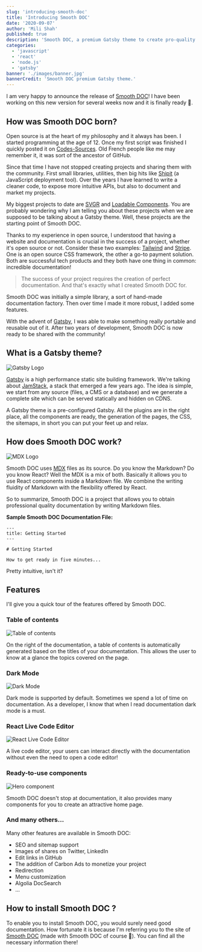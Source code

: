 ```yaml
---
slug: 'introducing-smooth-doc'
title: 'Introducing Smooth DOC'
date: '2020-09-07'
author: 'Mili Shah'
published: true
description: 'Smooth DOC, a premium Gatsby theme to create pro-quality documentation websites.'
categories:
  - 'javascript'
  - 'react'
  - 'node.js'
  - 'gatsby'
banner: './images/banner.jpg'
bannerCredit: 'Smooth DOC premium Gatsby theme.'
---
```


I am very happy to announce the release of [Smooth DOC](http://smooth-doc.com/)! I have been working on this new version for several weeks now and it is finally ready 🥳.

## How was Smooth DOC born?

Open source is at the heart of my philosophy and it always has been. I started programming at the age of 12. Once my first script was finished I quickly posted it on [Codes-Sources](https://codes-sources.commentcamarche.net/). Old French people like me may remember it, it was sort of the ancestor of GitHub.

Since that time I have not stopped creating projects and sharing them with the community. First small libraries, utilities, then big hits like [Shipit](https://github.com/shipitjs/shipit) (a JavaScript deployment tool). Over the years I have learned to write a cleaner code, to expose more intuitive APIs, but also to document and market my projects.

My biggest projects to date are [SVGR](https://react-svgr.com/) and [Loadable Components](https://loadable-components.com/). You are probably wondering why I am telling you about these projects when we are supposed to be talking about a Gatsby theme. Well, these projects are the starting point of Smooth DOC.

Thanks to my experience in open source, I understood that having a website and documentation is crucial in the success of a project, whether it's open source or not. Consider these two examples: [Tailwind](http://tailwindcss.com/) and [Stripe](https://stripe.com/). One is an open source CSS framework, the other a go-to payment solution. Both are successful tech products and they both have one thing in common: incredible documentation!

> The success of your project requires the creation of perfect documentation. And that's exactly what I created Smooth DOC for.

Smooth DOC was initially a simple library, a sort of hand-made documentation factory. Then over time I made it more robust, I added some features.

With the advent of [Gatsby](https://gatsbyjs.com/), I was able to make something really portable and reusable out of it. After two years of development, Smooth DOC is now ready to be shared with the community!

## What is a Gatsby theme?

![Gatsby Logo](./images/gatsby-logo.png)

[Gatsby](https://gatsbyjs.com/) is a high performance static site building framework. We're talking about [JamStack](https://jamstack.org/), a stack that emerged a few years ago. The idea is simple, we start from any source (files, a CMS or a database) and we generate a complete site which can be served statically and hidden on CDNS.

A Gatsby theme is a pre-configured Gatsby. All the plugins are in the right place, all the components are ready, the generation of the pages, the CSS, the sitemaps, in short you can put your feet up and relax.

## How does Smooth DOC work?

![MDX Logo](./images/mdx-logo.png)

Smooth DOC uses [MDX](https://mdxjs.com/) files as its source. Do you know the Markdown? Do you know React? Well the MDX is a mix of both. Basically it allows you to use React components inside a Markdown file. We combine the writing fluidity of Markdown with the flexibility offered by React.

So to summarize, Smooth DOC is a project that allows you to obtain professional quality documentation by writing Markdown files.

**Sample Smooth DOC Documentation File:**

```
---
title: Getting Started
---

# Getting Started

How to get ready in five minutes...

```

Pretty intuitive, isn't it?

## Features

I'll give you a quick tour of the features offered by Smooth DOC.

### Table of contents

![Table of contents](./images/table-of-contents.png)

On the right of the documentation, a table of contents is automatically generated based on the titles of your documentation. This allows the user to know at a glance the topics covered on the page.

### Dark Mode

![Dark Mode](./images/dark-mode.png)

Dark mode is supported by default. Sometimes we spend a lot of time on documentation. As a developer, I know that when I read documentation dark mode is a must.

### React Live Code Editor

![React Live Code Editor](./images/live-code-editor.png)

A live code editor, your users can interact directly with the documentation without even the need to open a code editor!

### Ready-to-use components

![Hero component](./images/hero-components.png)

Smooth DOC doesn't stop at documentation, it also provides many components for you to create an attractive home page.

### And many others...

Many other features are available in Smooth DOC:

- SEO and sitemap support
- Images of shares on Twitter, LinkedIn
- Edit links in GitHub
- The addition of Carbon Ads to monetize your project
- Redirection
- Menu customization
- Algolia DocSearch
- ...

## How to install Smooth DOC ?

To enable you to install Smooth DOC, you would surely need good documentation. How fortunate it is because I'm referring you to the site of [Smooth DOC](http://smooth-doc.com/) (made with Smooth DOC of course 🤗). You can find all the necessary information there!
